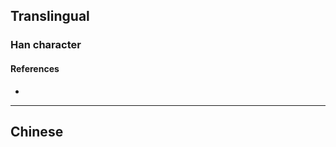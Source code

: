{{also|喲}}
{{character info}}
==Translingual==

===Han character===
{{Han char|rn=30|rad=口|as=06|sn=9|four=|canj=RVMI|ids=⿰口约}}

====References====
* {{Han ref|kx=0189.271|hdz=10624.090|uh=54DF|ud=21727}}

----

==Chinese==
{{zh-see|喲}}